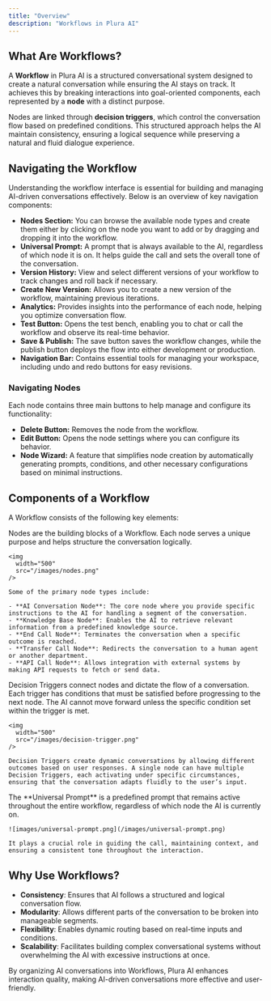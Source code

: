 ```yaml
---
title: "Overview"
description: "Workflows in Plura AI"
---
```


## What Are Workflows?

A **Workflow** in Plura AI is a structured conversational system designed to create a natural conversation while ensuring the AI stays on track. It achieves this by breaking interactions into goal-oriented components, each represented by a **node** with a distinct purpose.

Nodes are linked through **decision triggers**, which control the conversation flow based on predefined conditions. This structured approach helps the AI maintain consistency, ensuring a logical sequence while preserving a natural and fluid dialogue experience.

## Navigating the Workflow

Understanding the workflow interface is essential for building and managing AI-driven conversations effectively. Below is an overview of key navigation components:

- **Nodes Section:** You can browse the available node types and create them either by clicking on the node you want to add or by dragging and dropping it into the workflow.
- **Universal Prompt:** A prompt that is always available to the AI, regardless of which node it is on. It helps guide the call and sets the overall tone of the conversation.
- **Version History:** View and select different versions of your workflow to track changes and roll back if necessary.
- **Create New Version:** Allows you to create a new version of the workflow, maintaining previous iterations.
- **Analytics:** Provides insights into the performance of each node, helping you optimize conversation flow.
- **Test Button:** Opens the test bench, enabling you to chat or call the workflow and observe its real-time behavior.
- **Save & Publish:** The save button saves the workflow changes, while the publish button deploys the flow into either development or production.
- **Navigation Bar:** Contains essential tools for managing your workspace, including undo and redo buttons for easy revisions.

### **Navigating Nodes**

Each node contains three main buttons to help manage and configure its functionality:

- **Delete Button:** Removes the node from the workflow.
- **Edit Button:** Opens the node settings where you can configure its behavior.
- **Node Wizard:** A feature that simplifies node creation by automatically generating prompts, conditions, and other necessary configurations based on minimal instructions.

## Components of a Workflow

A Workflow consists of the following key elements:

<Steps>
  <Step title="Nodes">
    Nodes are the building blocks of a Workflow. Each node serves a unique purpose and helps structure the conversation logically.

    <img
      width="500"
      src="/images/nodes.png"
    />

    Some of the primary node types include:

    - **AI Conversation Node**: The core node where you provide specific instructions to the AI for handling a segment of the conversation.
    - **Knowledge Base Node**: Enables the AI to retrieve relevant information from a predefined knowledge source.
    - **End Call Node**: Terminates the conversation when a specific outcome is reached.
    - **Transfer Call Node**: Redirects the conversation to a human agent or another department.
    - **API Call Node**: Allows integration with external systems by making API requests to fetch or send data.
  </Step>
  <Step title="Decision Triggers">
    Decision Triggers connect nodes and dictate the flow of a conversation. Each trigger has conditions that must be satisfied before progressing to the next node. The AI cannot move forward unless the specific condition set within the trigger is met.

    <img
      width="500"
      src="/images/decision-trigger.png"
    />

    Decision Triggers create dynamic conversations by allowing different outcomes based on user responses. A single node can have multiple Decision Triggers, each activating under specific circumstances, ensuring that the conversation adapts fluidly to the user’s input.
  </Step>
  <Step title="Universal Prompt">
    The **Universal Prompt** is a predefined prompt that remains active throughout the entire workflow, regardless of which node the AI is currently on.

    ![images/universal-prompt.png](/images/universal-prompt.png)

    It plays a crucial role in guiding the call, maintaining context, and ensuring a consistent tone throughout the interaction.
  </Step>
</Steps>

## Why Use Workflows?

- **Consistency**: Ensures that AI follows a structured and logical conversation flow.
- **Modularity**: Allows different parts of the conversation to be broken into manageable segments.
- **Flexibility**: Enables dynamic routing based on real-time inputs and conditions.
- **Scalability**: Facilitates building complex conversational systems without overwhelming the AI with excessive instructions at once.

By organizing AI conversations into Workflows, Plura AI enhances interaction quality, making AI-driven conversations more effective and user-friendly.